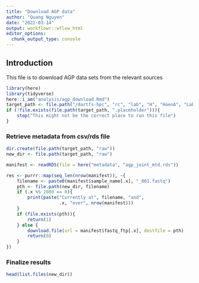 ```yaml
---
title: "Download AGP data"
author: "Quang Nguyen"
date: "2022-03-14"
output: workflowr::wflow_html
editor_options:
  chunk_output_type: console
---
```


## Introduction  
This file is to download AGP data sets from the relevant sources  

```r
library(here)
library(tidyverse) 
here::i_am("analysis/agp_download.Rmd")
target_path <- file.path("/dartfs-hpc", "rc", "lab", "H", "HoenA", "Lab", "QNguyen", "ResultsFiles", "data", "agp")
if (!file.exists(file.path(target_path, ".placeholder"))){
    stop("This might not be the correct place to run this file")
}
```

### Retrieve metadata from csv/rds file   

```r
dir.create(file.path(target_path, "raw"))
new_dir <- file.path(target_path, "raw")

manifest <- readRDS(file = here("metadata", "agp_joint_mtd.rds")) 

res <- purrr::map(seq_len(nrow(manifest)), ~{
    filename <- paste0(manifest$sample_name[.x], "_001.fastq")
    pth <- file.path(new_dir, filename)
    if (.x %% 2000 == 0){
        print(paste("Currently at", filename, "and", 
                    .x, "over", nrow(manifest)))
    }
    if (file.exists(pth)){
        return(1)
    } else {
        download.file(url = manifest$fastq_ftp[.x], destfile = pth)
        return(0)
    }
})
```


### Finalize results  

```r
head(list.files(new_dir))
```


